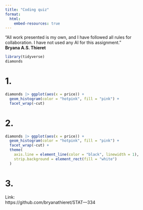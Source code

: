 ```yaml
---
title: "Coding quiz"
format: 
  html:
    embed-resources: true
---
```


“All work presented is my own, and I have followed all rules for collaboration. I have not used any AI for this assignment.”  
**Bryana A.S. Thieret**  



```r
library(tidyverse)
diamonds
```


# 1.  


```r
diamonds |> ggplot(aes(x = price)) +
  geom_histogram(color = "hotpink", fill = "pink") +
  facet_wrap(~cut)
```


# 2.  

```r
diamonds |> ggplot(aes(x = price)) +
  geom_histogram(color = "hotpink", fill = "pink") +
  facet_wrap(~cut) + 
  theme(
    axis.line = element_line(color = "black", linewidth = 1),
    strip.background = element_rect(fill = "white")
  )
```

# 3.  

Link:  
https://github.com/bryanathieret/STAT---334




